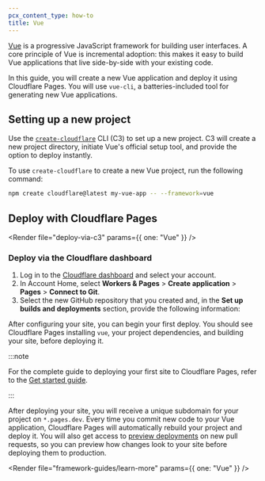 ```yaml
---
pcx_content_type: how-to
title: Vue
---
```



[Vue](https://vuejs.org/) is a progressive JavaScript framework for building user interfaces. A core principle of Vue is incremental adoption: this makes it easy to build Vue applications that live side-by-side with your existing code.

In this guide, you will create a new Vue application and deploy it using Cloudflare Pages. You will use `vue-cli`, a batteries-included tool for generating new Vue applications.

## Setting up a new project

Use the [`create-cloudflare`](https://www.npmjs.com/package/create-cloudflare) CLI (C3) to set up a new project. C3 will create a new project directory, initiate Vue's official setup tool, and provide the option to deploy instantly.

To use `create-cloudflare` to create a new Vue project, run the following command:

```sh
npm create cloudflare@latest my-vue-app -- --framework=vue
```

<Render file="tutorials-before-you-start" />

<Render file="framework-guides/create-github-repository_no_init" />

## Deploy with Cloudflare Pages

<Render file="deploy-via-c3" params={{ one: "Vue" }} />

### Deploy via the Cloudflare dashboard

1. Log in to the [Cloudflare dashboard](https://dash.cloudflare.com/) and select your account.
2. In Account Home, select **Workers & Pages** > **Create application** > **Pages** > **Connect to Git**.
3. Select the new GitHub repository that you created and, in the **Set up builds and deployments** section, provide the following information:

<div>

<PagesBuildPreset framework="vue" />

</div>

After configuring your site, you can begin your first deploy. You should see Cloudflare Pages installing `vue`, your project dependencies, and building your site, before deploying it.

:::note

For the complete guide to deploying your first site to Cloudflare Pages, refer to the [Get started guide](/pages/get-started/).

:::

After deploying your site, you will receive a unique subdomain for your project on `*.pages.dev`.
Every time you commit new code to your Vue application, Cloudflare Pages will automatically rebuild your project and deploy it. You will also get access to [preview deployments](/pages/configuration/preview-deployments/) on new pull requests, so you can preview how changes look to your site before deploying them to production.

<Render file="framework-guides/learn-more" params={{ one: "Vue" }} />
